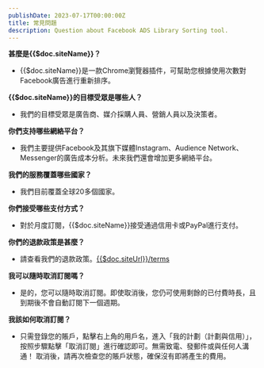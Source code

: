 ```yaml
---
publishDate: 2023-07-17T00:00:00Z
title: 常見問題
description: Question about Facebook ADS Library Sorting tool.
---
```


<div class="px-4 lg:px-40">

**甚麼是{{$doc.siteName}}？**
- {{$doc.siteName}}是一款Chrome瀏覽器插件，可幫助您根據使用次數對Facebook廣告進行重新排序。

**{{$doc.siteName}}的目標受眾是哪些人？**
- 我們的目標受眾是廣告商、媒介採購人員、營銷人員以及決策者。

**你們支持哪些網絡平台？**
- 我們主要提供Facebook及其旗下媒體Instagram、Audience Network、Messenger的廣告成本分析。未來我們還會增加更多網絡平台。

**我們的服務覆蓋哪些國家？**
- 我們目前覆蓋全球20多個國家。

**你們接受哪些支付方式？**
- 對於月度訂閱，{{$doc.siteName}}接受通過信用卡或PayPal進行支付。

**你們的退款政策是甚麼？**
- 請查看我們的退款政策。<a href='/terms'>{{$doc.siteUrl}}/terms</a>

**我可以隨時取消訂閱嗎？**
- 是的，您可以隨時取消訂閱。即使取消後，您仍可使用剩餘的已付費時長，且到期後不會自動訂閱下一個週期。

**我該如何取消訂閱？**
- 只需登錄您的賬戶，點擊右上角的用戶名，進入「我的計劃（計劃與信用）」，按照步驟點擊「取消訂閱」進行確認即可。無需致電、發郵件或與任何人溝通！
取消後，請再次檢查您的賬戶狀態，確保沒有即將產生的費用。
</div>